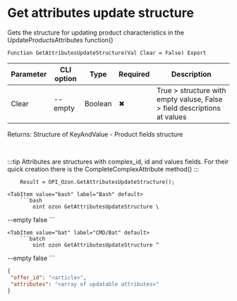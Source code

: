 ﻿---
sidebar_position: 22
---


# Get attributes update structure
 Gets the structure for updating product characteristics in the UpdateProductsAttributes function()



`Function GetAttributesUpdateStructure(Val Clear = False) Export`

  | Parameter | CLI option | Type | Required | Description |
  |-|-|-|-|-|
  | Clear | --empty | Boolean | &#x2716; | True > structure with empty valuse, False > field descriptions at values |

  
  Returns:  Structure of KeyAndValue - Product fields structure

<br/>

:::tip
Attributes are structures with complex_id, id and values fields. For their quick creation there is the CompleteComplexAttribute method()
:::
<br/>


```bsl title="1C:Enterprise/OneScript code example"
    Result = OPI_Ozon.GetAttributesUpdateStructure();
```
 

 <Tabs>
  
    <TabItem value="bash" label="Bash" default>
        ```bash
            oint ozon GetAttributesUpdateStructure \
 --empty false
        ```
    </TabItem>
  
    <TabItem value="bat" label="CMD/Bat" default>
        ```batch
            oint ozon GetAttributesUpdateStructure ^
 --empty false
        ```
    </TabItem>
</Tabs>


```json title="Result"
{
 "offer_id": "<article>",
 "attributes": "<array of updatable attributes>"
}
```
